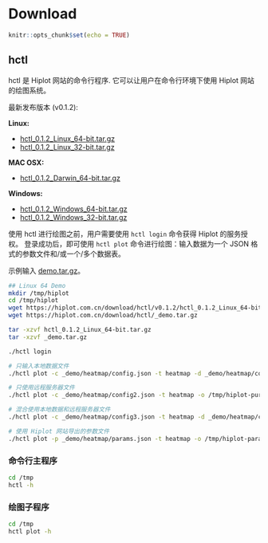 # Download

```r
knitr::opts_chunk$set(echo = TRUE)
```
## hctl

hctl 是 Hiplot 网站的命令行程序. 它可以让用户在命令行环境下使用 Hiplot 网站的绘图系统。

最新发布版本 (v0.1.2):

**Linux:**

- [hctl_0.1.2_Linux_64-bit.tar.gz](https://hiplot.com.cn/download/hctl/v0.1.2/hctl_0.1.2_Linux_64-bit.tar.gz)
- [hctl_0.1.2_Linux_32-bit.tar.gz](https://hiplot.com.cn/download/hctl/v0.1.2/hctl_0.1.2_Linux_32-bit.tar.gz)

**MAC OSX:**

- [hctl_0.1.2_Darwin_64-bit.tar.gz](https://hiplot.com.cn/download/hctl/v0.1.2/hctl_0.1.2_Darwin_64-bit.tar.gz)


**Windows:**

- [hctl_0.1.2_Windows_64-bit.tar.gz](https://hiplot.com.cn/download/hctl/v0.1.2/hctl_0.1.2_Windows_64-bit.tar.gz)
- [hctl_0.1.2_Windows_32-bit.tar.gz](https://hiplot.com.cn/download/hctl/v0.1.2/hctl_0.1.2_Windows_32-bit.tar.gz)

使用 hctl 进行绘图之前，用户需要使用 `hctl login` 命令获得 Hiplot 的服务授权。 登录成功后，即可使用 `hctl plot` 命令进行绘图：输入数据为一个 JSON 格式的参数文件和/或一个/多个数据表。

示例输入 [demo.tar.gz](https://hiplot.com.cn/download/hctl/_demo.tar.gz)。

```bash
## Linux 64 Demo
mkdir /tmp/hiplot
cd /tmp/hiplot
wget https://hiplot.com.cn/download/hctl/v0.1.2/hctl_0.1.2_Linux_64-bit.tar.gz
wget https://hiplot.com.cn/download/hctl/_demo.tar.gz

tar -xzvf hctl_0.1.2_Linux_64-bit.tar.gz
tar -xzvf _demo.tar.gz

./hctl login

# 只输入本地数据文件
./hctl plot -c _demo/heatmap/config.json -t heatmap -d _demo/heatmap/countData.txt,_demo/heatmap/sampleInfo.txt,_demo/heatmap/geneInfo.txt -o /tmp/hiplot-pure-data-mode

# 只使用远程服务器文件
./hctl plot -c _demo/heatmap/config2.json -t heatmap -o /tmp/hiplot-pure-remote-data-mode

# 混合使用本地数据和远程服务器文件
./hctl plot -c _demo/heatmap/config3.json -t heatmap -d _demo/heatmap/countData.txt,,_demo/heatmap/geneInfo.txt -o /tmp/hiplot-mixed-mode

# 使用 Hiplot 网站导出的参数文件
./hctl plot -p _demo/heatmap/params.json -t heatmap -o /tmp/hiplot-params-mode
```

### 命令行主程序

```bash
cd /tmp
hctl -h
```

### 绘图子程序

```bash
cd /tmp
hctl plot -h
```
